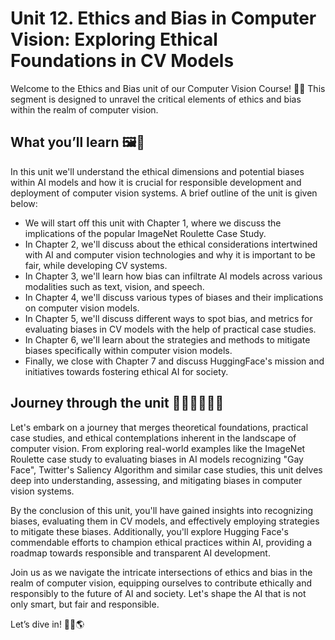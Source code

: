 # Unit 12. Ethics and Bias in Computer Vision: Exploring Ethical Foundations in CV Models

Welcome to the Ethics and Bias unit of our Computer Vision Course! 📸✨ This segment is designed to unravel the critical elements of ethics and bias within the realm of computer vision.

## What you’ll learn 🖼️🤖

In this unit we'll understand the ethical dimensions and potential biases within AI models and how it is crucial for responsible development and deployment of computer vision systems. 
A brief outline of the unit is given below:

- We will start off this unit with Chapter 1, where we discuss the implications of the popular ImageNet Roulette Case Study.
- In Chapter 2, we'll discuss about the ethical considerations intertwined with AI and computer vision technologies and why it is important to be fair, while developing CV systems.
- In Chapter 3, we'll learn how bias can infiltrate AI models across various modalities such as text, vision, and speech.
- In Chapter 4, we'll discuss various types of biases and their implications on computer vision models.
- In Chapter 5, we'll discuss different ways to spot bias, and metrics for evaluating biases in CV models with the help of practical case studies.
- In Chapter 6, we'll learn about the strategies and methods to mitigate biases specifically within computer vision models.
- Finally, we close with Chapter 7 and discuss HuggingFace's mission and initiatives towards fostering ethical AI for society.

## Journey through the unit 🏃🏻‍♂️🏃🏻‍♀️

Let's embark on a journey that merges theoretical foundations, practical case studies, and ethical contemplations inherent in the landscape of computer vision. From exploring real-world examples like the ImageNet Roulette case study to evaluating biases in AI models recognizing "Gay Face", Twitter's Saliency Algorithm and similar case studies, this unit delves deep into understanding, assessing, and mitigating biases in computer vision systems.

By the conclusion of this unit, you'll have gained insights into recognizing biases, evaluating them in CV models, and effectively employing strategies to mitigate these biases. Additionally, you'll explore Hugging Face's commendable efforts to champion ethical practices within AI, providing a roadmap towards responsible and transparent AI development.

Join us as we navigate the intricate intersections of ethics and bias in the realm of computer vision, equipping ourselves to contribute ethically and responsibly to the future of AI and society.
Let's shape the AI that is not only smart, but fair and responsible.

Let’s dive in! 🚀🤗🌎


